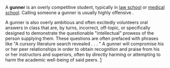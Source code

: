 {{Mergeto|Student#Other terms|date=November 2007}}
A '''gunner''' is an overly competitive student, typically in [[law school]] or [[medical school]].  Calling someone a gunner is usually highly offensive {{Fact|date=October 2007}}.

A gunner is also overly ambitious and often excitedly volunteers oral answers in class that are, by turns, incorrect, off-topic, or specifically designed to demonstrate the questionable "intellectual" prowess of the person supplying them. These questions are often prefaced with phrases like "A cursory literature search revealed . . . " A gunner will compromise his or her peer relationships in order to obtain recognition and praise from his or her instructors and superiors, often by directly harming or attempting to harm the academic well-being of said peers. [http://politedissent.com/archives/113]<br>

{{stub}}